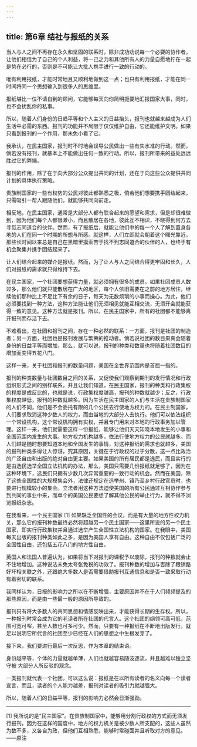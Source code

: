 ```yaml
---
---
---
```

title: 第6章 结社与报纸的关系
---

当人与人之间不再存在永久和坚固的联系时，除非成功劝说每一个必要的协作者，让他们相信为了自己的个人利益，将一己之力和其他所有人的力量自愿地拧在一起是势在必行的，否则是不可能让大批人携手进行一致的行动的。

唯有利用报纸，才能时常地且又顺利地做到这一点；也只有利用报纸，才能在同一时间将同一个思想输入到很多人的思维里。

报纸堪比一位不请自到的顾问，它能够每天向你简明扼要地汇报国家大事，同时，也不会扰乱你的私事。

所以，随着人们身份的日趋平等和个人主义的日益抬头，报刊也就越来越成为人们生活中必需的东西。报刊的功能并不局限于仅仅维护自由，它还能维护文明。如果只看到报刊的一个作用，那未免小看了它。

我承认，在民主国家，报刊时不时地会误导公民做出一些有失水准的行动。然而，倘若没有报刊，就基本上不能做出任何一致的行动。所以，报刊所带来的益处远远胜过它的弊端。

报刊的作用，除了在于向大部分公众提出共同的计划，还在于向这些公众提供共同计划的具体执行策略。

贵族制国家的一些有权势的公民对彼此都熟悉之极，倘若他们想要携手团结起来，只需吸引一帮人跟随他们，就能够共同向前走。

相反地，在民主国家，通常是大部分人都有联合起来的愿望和需求，但是却很难做到，因为他们每个人都很渺小，而且散居在各地，彼此互不相识，不晓得到何方去寻觅志同道合的伙伴。然而，有了报纸后，就能让他们中的每一个人了解到置身各地的人们在同一个时期的所想与所感。就这样，人们立即就会朝着这个曙光靠近，那些长时间以来总是自己在黑暗里摸索苦于找不到志同道合的伙伴的人，也终于有机会聚集并携手团结起来了。

让人们结合起来的媒介是报纸。然而，为了让人与人之间结合得更牢固和长久，人们对报纸的需求就只得维持下去。

在民主国家，一个社团要想获得力量，就必须拥有很多的成员。如果社团成员人数过多，那么他们就只能散居在广大的地区，每个人依旧需要在之前的地方居住，继续他们那种比上不足比下有余的日子，每天为无数烦琐的小事而操心。为此，他们必须要找到一种方法，这种方法能让他们无须相见就能互相交流，无须开会就能获得一致的意见。这种方法就是报刊。所以，在民主国家中，所有的社团都不能够离开报刊而存活下去。

不难看出，在社团和报刊之间，存在一种必然的联系：一方面，报刊是社团的制造者；另一方面，社团也是报刊发展与繁荣的推动者。倘若说社团的数目果真会随着身份的日益平等而增加，那么，就可以说，报刊的种类和数量也将随着社团数目的增加而变得五花八门。

这样一来，关于社团和报刊的数量问题，美国在全世界范围内是首屈一指的。

报刊的种类数量与社团数目之间的关系，又促使我们观察到期刊的发行情况和行政组织形式之间的别样联系，并且让我们知道，在民主国家，报刊的种类和行政集权的程度是成反比的，也就是说，行政集权度越高，报刊的种数就越少；反之，行政集权度越低，报刊的种数就越多。因为生活在民主国家的人们与生活在贵族制国家的人们不同，他们是不会委托有限的几个公民去行使地方权力的。在民主制国家，人们要求取消这种少数人的权力，而由当地的大部分人去执行。他们可以依法组织一个常设机构，这个常设机构拥有实权，并且专门用来对本地的行政事务加以管理。这样一来，他们就需要这样一份报纸，能够让他们天天知晓本地发生的小事和全国范围内发生的大事。地方权力机构越多，依法行使地方权力的公民就越多。而人们越是随时想要知道本地和全国发生的事情，对这种报纸的需求也就越多，美国的报刊种类多得让人惊讶，究其原因，关键在于行政权的过于分散，这一点比政治的广泛自由和出版的绝对自由更主要。如果美国的所有居民都是选民，而且实行的是由选民选举全国立法机构的办法，那么，美国只需要几份报纸就足够了，因为在这种环境下，选民们只拥有少数几次异常重要的一致行动的机会。然而在美国，除了这些全国性的大规模集会外，法律还规定在选举州、镇乃至乡村行政官员时，也要进行规模较小的集会。立法者用这种方法迫使美国的所有公民通过互相协作参与到共同的事业中来，而单个的美国公民要想了解其他公民的举止行为，就不得不浏览报纸杂志。

在我看来，一个民主国家 [1] 如果缺乏全国性的会议，而是有大量的地方性权力机关，那么它的报刊种数最终必然将超越另一个民主国家——这里所说的另一个民主国家，即实行行政集权并且通过选举产生全国性立法机构的国家。在我眼中，美国每天出版的报刊种类如此之多，是因为美国人享有自由。这种自由不仅包括广泛的全国性自由，还包括五花八门的地方性自由。

英国人和法国人普遍认为，如果将当下对报刊的课税予以废除，报刊的种数就会止不住地增加。这种说法未免太夸张免税的功效了。报刊种数的增加与否除了跟销路好坏相关联之外，还跟绝大多数人是否需要借助报刊互通信息和是否一致采取行动有着密切的联系。

我同样认为，日报的影响力之所以在不断增强，主要原因并不在于人们频频提及的那些原因，而是由一些最一般的原因所导致的。

报刊只有将大多数人的共同思想和情感反映出来，才能获得长期的生存权。所以，一种报刊时常会成为它的老读者所在社团的代言人。这个社团的纲领可高可低，范围可宽可窄，甚至人数也可多可少。然而，只要有一种报纸在不断地出版发行，就足以说明它所代言的社团至少已经在人们的思想之中生根发芽了。

接下来，我们要进行最后一次反思，作为本章的结束语。

身份越平等，个体的力量就越单薄，人们也就越容易随波逐流，并且越难以独立坚守被 大部分人所反驳的观念。

一类报刊就代表一个社团。可以这么说：报纸是在以所有读者的名义向每一个读者宣言，而且，读者的个人能力越差，报刊对读者的吸引力就越强大。

所以，随着人们的日益平等，报刊的影响力必然会日渐强劲。



* * *



[1] 我所说的是“民主国家”。在贵族制国家中，能够用分割行政权的方式而无须发行报刊，因为在这样的国度中，地方的权力机关是被少数人所支配的，这些人虽然为数不多，又各自为政，但他们互相熟悉，能够时常碰面并且听取对方的意见。——原注